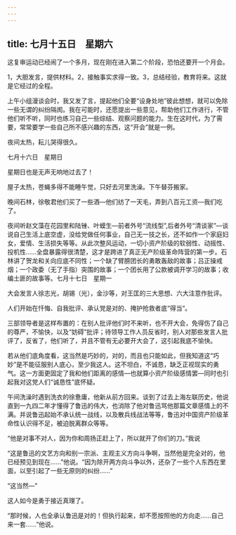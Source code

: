 ```yaml
---
---
---
```

title: 七月十五日　星期六
---




这复审运动已经闹了一个多月，现在刚在进入第二个阶段，恐怕还要开一个月会。

1，大胆发言，提供材料。2，接触事实求得一致。3，总结经验，教育将来。这就是它经过的全程。

上午小组漫谈会时，我又发了言，提起他们全要“设身处地”彼此想想，就可以免除一些无谓的纠纷隔阂。我在可能时，还愿提出一些意见，帮助他们工作进行，不管他们听不听，同时也练习自己一些综结、观察问题的能力。生在这时代，为了需要，常常要学一些自己所不感兴趣的东西，这“开会”就是一例。

夜间太热，耘儿哭得很久。





七月十六日　星期日


星期日也是无声无响地过去了！

屋子太热，苍蝇多得不能睡午觉，只好去河里洗澡。下午替芬搬家。

晚间石林，徐敬君他们买了一些酒―他们纺了一天毛，弄到八百元工资―我们吃了。

夜间听赵文藻在花园里和陆锉、叶蟆生―前者外号“流线型”,后者外号“清谈家”―谈说自己生活上底空虚，没给党做任何事业，自己无一技之长，还不如作一个家庭妇女，爱情、生活损失等等。从此次整风运动，一切小资产阶级的软弱性、动摇性、投机性……全盘暴露得很清楚，这才是跨进了真正无产阶级革命阵营的第一步。石林讲了贺龙和关向应底不同性；一个缺了臂膀团长的勇敢轰敌的故事；吕正操戒烟；一个政委（无了手指）突围的故事；一个团长用了公款被调开学习的故事；收编土匪的故事等。七月十七日　星期一

大会发言人徐志光，胡锡（光），金沙等，对王匡的三大思想、六大注意作批评。

人们开始在忏悔、自我批评、承认党是对的、掩护抢救者底“得当“。

三部领导者是这样布置的：在别人批评他们时不来听，也不开大会，免得伤了自己的尊严，不愉快，以及“妨碍”批评；待领导工作人员反省时，别人对那些发言人批评了，反省了，他们听了，并且不管有无必要开大会了，这引起我底不愉快。

若从他们底角度看，这当然是巧妙的，对的，而且也只能如此，但我知道这“巧妙”是不能征服别人底心，至少我这人。这不坦白，不诚恳，缺乏正视现实的勇气。这一方面更固定了我和他们距离的感情―也就算小资产阶级感情罢―同时也引起我对这党人们“诚恳性”底怀疑。

午间洗澡时遇到洗衣的徐惫庸，他新从前方回来。谈到了过去上海左联历史，他说直到一九四二年才懂得了鲁迅的伟大，也消除了他对鲁迅骂他那篇文章感情上的不满。并说鲁迅起始不承认统一战线，以及散兵线战法等等，鲁迅对中国资产阶级革命性认识得不足，被迫脱离群众等等。

“他是对事不对人，因为你和周扬正赶上了，所以就开了你们的刀。”我说

“这是鲁迅的文艺方向和别一宗派、主观主义方向斗争啊，当然他是完全对的，他已经预见到现在……”他说。“因为除开两方向斗争以外，还杂了一些个人东西在里面，以至引起了一些无原则的纠纷……”

“这当然―"

这人如今是勇于接近真理了。

“那时候，人也全承认鲁迅是对的！但执行起来，却不愿按照他的方向走……自己来一套……”他说。